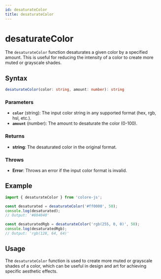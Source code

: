 ```yaml
---
id: desaturateColor
title: desaturateColor
---
```


# desaturateColor

The `desaturateColor` function desaturates a given color by a specified amount. This is useful for reducing the intensity of a color to create more muted or grayscale shades.

## Syntax

```typescript
desaturateColor(color: string, amount: number): string
```

### Parameters

- **`color`** (string): The input color string in any supported format (hex, rgb, hsl, etc.).
- **`amount`** (number): The amount to desaturate the color (0-100).

### Returns

- **string**: The desaturated color in the original format.

### Throws

- **Error**: Throws an error if the input color format is invalid.

## Example

```typescript
import { desaturateColor } from 'colore-js';

const desaturated = desaturateColor('#ff0000', 50);
console.log(desaturated);
// Output: '#804040'

const desaturatedRgb = desaturateColor('rgb(255, 0, 0)', 50);
console.log(desaturatedRgb);
// Output: 'rgb(128, 64, 64)'
```

## Usage

The `desaturateColor` function is used to create more muted or grayscale shades of a color, which can be useful in design and art for achieving specific aesthetic effects.
